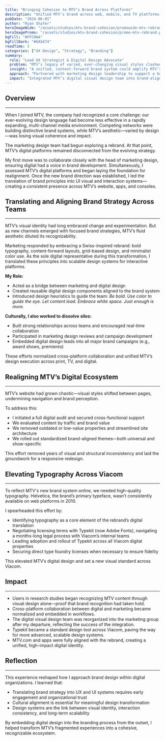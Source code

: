 ```yaml
---
title: "Bringing Cohesion to MTV’s Brand Across Platforms"
description: "Unified MTV’s brand across web, mobile, and TV platforms—bringing consistency to digital experiences while respecting each platform’s unique strengths."
pubDate: "2024-06-01"
author: "Ryan Shafer"
heroImageWide: "/assets/studies/mtv-brand-cohesion/promowide-mtv-rebrand.png"
heroImagePromo: "/assets/studies/mtv-brand-cohesion/promo-mtv-rebrand.png"
bgFill: "#FFC0AA"
bgFillDark: "#6A5674"
readTime: 5
categories: ["UX Design", "Strategy", "Branding"]
summary:
  role: "Lead UX Strategist & Digital Design Advocate"
  problem: "MTV’s legacy of varied, ever-changing visual styles clashed with the need for brand cohesion in a multiplatform world."
  insight: "A unified, content-forward brand system could amplify MTV’s voice across television, print, and digital—if teams aligned behind a shared philosophy."
  approach: "Partnered with marketing design leadership to support a Swiss-inspired rebrand, translated its principles to digital platforms, restructured collaboration between teams, and aligned web, mobile, and console experiences with the new brand system."
  impact: "Integrated MTV’s digital visual design team into brand-aligned campaigns, streamlined workflows, and improved user recognition of MTV content through a cohesive visual system. Catalyzed a broader cultural shift by negotiating webfont licensing agreements—enabling modern design practices and raising digital standards across Viacom."
---
```


## Overview
---

When I joined MTV, the company had recognized a core challenge: our ever-evolving design language had become less effective in a rapidly expanding, multi-channel media environment. Competing networks were building distinctive brand systems, while MTV’s aesthetic—varied by design—was losing visual coherence and impact.

The marketing design team had begun exploring a rebrand. At that point, MTV’s digital platforms remained disconnected from the evolving strategy.

My first move was to collaborate closely with the head of marketing design, ensuring digital had a voice in brand development. Simultaneously, I assessed MTV’s digital platforms and began laying the foundation for realignment. Once the new brand direction was established, I led the translation of brand principles into UI visual and interaction systems—creating a consistent presence across MTV’s website, apps, and consoles.

## Translating and Aligning Brand Strategy Across Teams
---

MTV’s visual identity had long embraced change and experimentation. But as new channels emerged with focused brand strategies, MTV’s fluid aesthetic diluted its recognizability.

Marketing responded by embracing a Swiss-inspired rebrand: bold typography, content-forward layouts, grid-based design, and minimalist color use. As the sole digital representative during this transformation, I translated these principles into scalable design systems for interactive platforms.

**My Role:**

- Acted as a bridge between marketing and digital design  
- Created reusable digital design components aligned to the brand system  
- Introduced design heuristics to guide the team: *Be bold. Use color to guide the eye. Let content lead. Embrace white space. Just enough is more.*

**Culturally, I also worked to dissolve silos:**

- Built strong relationships across teams and encouraged real-time collaboration  
- Participated in marketing design reviews and campaign development  
- Embedded digital design leads into all major brand campaigns (e.g., award shows, premieres)

These efforts normalized cross-platform collaboration and unified MTV’s design execution across print, TV, and digital.

## Realigning MTV’s Digital Ecosystem
---

MTV’s website had grown chaotic—visual styles shifted between pages, undermining navigation and brand perception.

<ImageWithStyle src="/assets/studies/first-post/example-image.jpg" alt="Stylish image" />

To address this:

- I initiated a full digital audit and secured cross-functional support  
- We evaluated content by traffic and brand value  
- We removed outdated or low-value properties and streamlined site architecture  
- We rolled out standardized brand-aligned themes—both universal and show-specific

This effort removed years of visual and structural inconsistency and laid the groundwork for a responsive redesign.

## Elevating Typography Across Viacom
---

To reflect MTV's new brand system online, we needed high-quality typography. Helvetica, the brand’s primary typeface, wasn’t consistently available on web platforms in 2010.

I spearheaded this effort by:

- Identifying typography as a core element of the rebrand’s digital translation  
- Negotiating licensing terms with Typekit (now Adobe Fonts), navigating a months-long legal process with Viacom’s internal teams  
- Leading adoption and rollout of Typekit across all Viacom digital properties  
- Securing direct type foundry licenses when necessary to ensure fidelity

This elevated MTV’s digital design and set a new visual standard across Viacom.

## Impact
---

- Users in research studies began recognizing MTV content through visual design alone—proof that brand recognition had taken hold.  
- Cross-platform collaboration between digital and marketing became normalized and embedded in workflows.  
- The digital visual design team was reorganized into the marketing group after my departure, reflecting the success of the integration.  
- Typekit became a standard design tool across Viacom, paving the way for more advanced, scalable design systems.  
- MTV.com and apps were fully aligned with the rebrand, creating a unified, high-impact digital identity.

## Reflection
---

This experience reshaped how I approach brand design within digital organizations. I learned that:

- Translating brand strategy into UX and UI systems requires early engagement and organizational trust  
- Cultural alignment is essential for meaningful design transformation  
- Design systems are the link between visual identity, interaction consistency, and long-term scalability  

By embedding digital design into the branding process from the outset, I helped transform MTV’s fragmented experiences into a cohesive, recognizable ecosystem.
